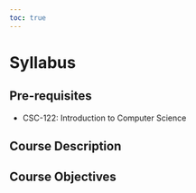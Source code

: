 ```yaml
---
toc: true
---
```


# Syllabus {.unnumbered}

## Pre-requisites

* CSC-122: Introduction to Computer Science

## Course Description

## Course Objectives